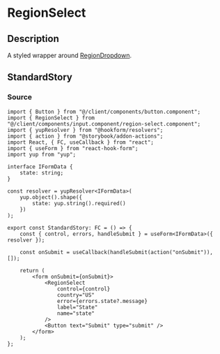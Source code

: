 
<Meta title="general/inputs/region-select" component={RegionSelect} />

# RegionSelect

## Description
A styled wrapper around
[RegionDropdown](https://www.npmjs.com/package/react-country-region-selector).


## StandardStory
<Preview>
	<Story name="standard">
		<StandardStory />
	</Story>
</Preview>

### Source
```tsx
import { Button } from "@/client/components/button.component";
import { RegionSelect } from "@/client/components/input.component/region-select.component";
import { yupResolver } from "@hookform/resolvers";
import { action } from "@storybook/addon-actions";
import React, { FC, useCallback } from "react";
import { useForm } from "react-hook-form";
import yup from "yup";

interface IFormData {
	state: string;
}

const resolver = yupResolver<IFormData>(
	yup.object().shape({
		state: yup.string().required()
	})
);

export const StandardStory: FC = () => {
	const { control, errors, handleSubmit } = useForm<IFormData>({ resolver });

	const onSubmit = useCallback(handleSubmit(action("onSubmit")), []);

	return (
		<form onSubmit={onSubmit}>
			<RegionSelect
				control={control}
				country="US"
				error={errors.state?.message}
				label="State"
				name="state"
			/>
			<Button text="Submit" type="submit" />
		</form>
	);
};
```
